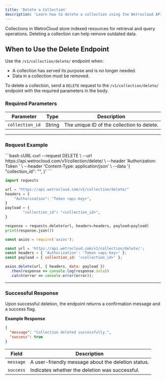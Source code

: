 ```yaml
---
title: 'Delete a Collection'
description: 'Learn how to delete a collection using the Wetrocloud API when they are no longer needed.'
---
```

Collections in WetroCloud store indexed resources for retrieval and query operations. Deleting a collection can help remove outdated data.

## When to Use the Delete Endpoint

Use the `/v1/collection/delete/` endpoint when:

- A collection has served its purpose and is no longer needed.
- Data in a collection must be  removed.


To delete a collection, send a `DELETE` request to the `/v1/collection/delete/` endpoint with the required parameters in the body.

### Required Parameters

| Parameter      | Type   | Description                           |
|-----------------|--------|---------------------------------------|
| `collection_id` | String | The unique ID of the collection to delete. |

---

### Request Example
<CodeGroup>
```bash cURL
curl --request DELETE \
  --url https://api.wetrocloud.com/v1/collection/delete/ \
  --header 'Authorization: Token <api-key>' \
  --header 'Content-Type: application/json' \
  --data '{
        "collection_id": "<collection_id>",
  }'
```

```python python
import requests

url = "https://api.wetrocloud.com/v1/collection/delete/"
headers = {
    "Authorization": "Token <api-key>",
}
payload = {
        "collection_id": "<collection_id>",
}

response = requests.delete(url, headers=headers, payload=payload)
print(response.json())
```
```javascript javascript
const axios = require('axios');

const url = 'https://api.wetrocloud.com/v1/collection/delete/';
const headers = { 'Authorization': 'Token <api-key>' };
const payload = { collection_id: '<collection_id>' };

axios.delete(url, { headers, data: payload })
  .then(response => console.log(response.data))
  .catch(error => console.error(error));
```
</CodeGroup>

---

### Successful Response

Upon successful deletion, the endpoint returns a confirmation message and a success flag.

**Example Response**

```json
{
  "message": "Collection deleted successfully.",
  "success": true
}
```

| Field      | Description                                        |
|------------|----------------------------------------------------|
| `message`  | A user-friendly message about the deletion status. |
| `success`  | Indicates whether the deletion was successful.     |
